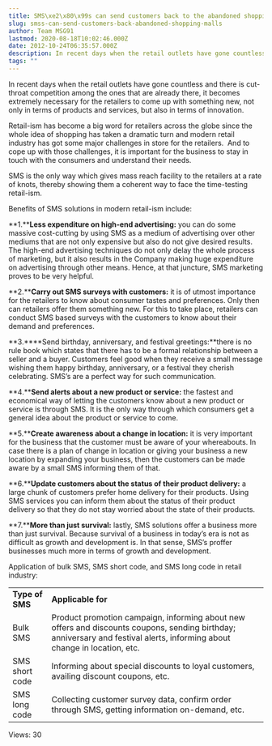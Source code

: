 ```yaml
---
title: SMS\xe2\x80\x99s can send customers back to the abandoned shopping malls!
slug: smss-can-send-customers-back-abandoned-shopping-malls
author: Team MSG91
lastmod: 2020-08-18T10:02:46.000Z
date: 2012-10-24T06:35:57.000Z
description: In recent days when the retail outlets have gone countless and there is cut-throat competition among the ones that are already there, it becomes extremely necessary for the retailers to come up with something new, not only in terms of products and services, but also in terms of innovation.
tags: ""
---
```


In recent days when the retail outlets have gone countless and there is cut-throat competition among the ones that are already there, it becomes extremely necessary for the retailers to come up with something new, not only in terms of products and services, but also in terms of innovation.


Retail-ism has become a big word for retailers across the globe since the whole idea of shopping has taken a dramatic turn and modern retail industry has got some major challenges in store for the retailers.  And to cope up with those challenges, it is important for the business to stay in touch with the consumers and understand their needs.


SMS is the only way which gives mass reach facility to the retailers at a rate of knots, thereby showing them a coherent way to face the time-testing retail-ism.


Benefits of SMS solutions in modern retail-ism include:


**1.****Less expenditure on high-end advertising:** you can do some massive cost-cutting by using SMS as a medium of advertising over other mediums that are not only expensive but also do not give desired results. The high-end advertising techniques do not only delay the whole process of marketing, but it also results in the Company making huge expenditure on advertising through other means. Hence, at that juncture, SMS marketing proves to be very helpful.


**2.****Carry out SMS surveys with customers:** it is of utmost importance for the retailers to know about consumer tastes and preferences. Only then can retailers offer them something new. For this to take place, retailers can conduct SMS based surveys with the customers to know about their demand and preferences.


**3.****Send birthday, anniversary, and festival greetings:**there is no rule book which states that there has to be a formal relationship between a seller and a buyer. Customers feel good when they receive a small message wishing them happy birthday, anniversary, or a festival they cherish celebrating. SMS’s are a perfect way for such communication.


**4.****Send alerts about a new product or service:** the fastest and economical way of letting the customers know about a new product or service is through SMS. It is the only way through which consumers get a general idea about the product or service to come.


**5.****Create awareness about a change in location:** it is very important for the business that the customer must be aware of your whereabouts. In case there is a plan of change in location or giving your business a new location by expanding your business, then the customers can be made aware by a small SMS informing them of that.


**6.****Update customers about the status of their product delivery:** a large chunk of customers prefer home delivery for their products. Using SMS services you can inform them about the status of their product delivery so that they do not stay worried about the state of their products.


**7.****More than just survival:** lastly, SMS solutions offer a business more than just survival. Because survival of a business in today’s era is not as difficult as growth and development is. In that sense, SMS’s proffer businesses much more in terms of growth and development.


Application of bulk SMS, SMS short code, and SMS long code in retail industry:




|  |  |
| --- | --- |
| **Type of SMS** | **Applicable for** |
| Bulk SMS | Product promotion campaign, informing about new offers and discounts coupons, sending birthday; anniversary and festival alerts, informing about change in location, etc. |
| SMS short code | Informing about special discounts to loyal customers, availing discount coupons, etc. |
| SMS long code | Collecting customer survey data, confirm order through SMS, getting information on-demand, etc. |


 Views: 30


